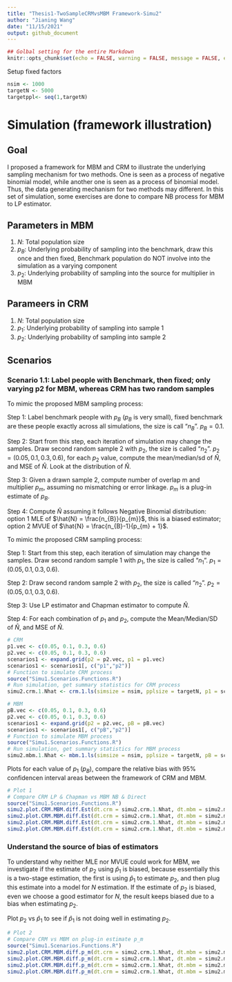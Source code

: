 ```yaml
---
title: "Thesis1-TwoSampleCRMvsMBM Framework-Simu2"
author: "Jianing Wang"
date: "11/15/2021"
output: github_document
---
```


```r
## Golbal setting for the entire Markdown
knitr::opts_chunk$set(echo = FALSE, warning = FALSE, message = FALSE, error = FALSE)
```

Setup fixed factors
```r
nsim <- 1000
targetN <- 5000
targetppl<- seq(1,targetN)
```

# Simulation (framework illustration)

## Goal

I proposed a framework for MBM and CRM to illustrate the underlying sampling mechanism for two methods. One is seen as a process of negative binomial model, while another one is seen as a process of binomial model. Thus, the data generating mechanism for two methods may different. In this set of simulation, some exercises are done to compare NB process for MBM to LP estimator.

## Parameters in MBM

1. $N$: Total population size
2. $p_{B}$: Underlying probability of sampling into the benchmark, draw this once and then fixed, Benchmark population do NOT involve into the simulation as a varying component
3. $p_{2}$: Underlying probability of sampling into the source for multiplier in MBM

## Parameers in CRM

1. $N$: Total population size
2. $p_{1}$: Underlying probability of sampling into sample 1
3. $p_{2}$: Underlying probability of sampling into sample 2

## Scenarios

### Scenario 1.1: Label people with Benchmark, then fixed; only varying p2 for MBM, whereas CRM has two random samples

To mimic the proposed MBM sampling process:

Step 1: Label benchmark people with $p_{B}$ ($p_{B}$ is very small), fixed benchmark are these people exactly across all simulations, the size is call "$n_{B}$". $p_{B} = 0.1$.

Step 2: Start from this step, each iteration of simulation may change the samples. Draw second random sample 2 with $p_{2}$, the size is called "$n_{2}$". $p_{2} = (0.05, 0.1, 0.3, 0.6)$, for each $p_{2}$ value, compute the mean/median/sd of $\hat{N}$, and MSE of $\hat{N}$. Look at the distribution of $\hat{N}$.

Step 3: Given a drawn sample 2, compute number of overlap m and multiplier $p_{m}$, assuming no mismatching or error linkage. $p_{m}$ is a plug-in estimate of $p_{B}$.

Step 4: Compute $\hat{N}$ assuming it follows Negative Binomial distribution: option 1 MLE of $\hat{N} = \frac{n_{B}}{p_{m}}$, this is a biased estimator; option 2 MVUE of $\hat{N} = \frac{n_{B}-1}{p_{m} + 1}$.

To mimic the proposed CRM sampling process:

Step 1: Start from this step, each iteration of simulation may change the samples. Draw second random sample 1 with $p_{1}$, the size is called "$n_{1}$". $p_{1} = (0.05, 0.1, 0.3, 0.6)$.

Step 2: Draw second random sample 2 with $p_{2}$, the size is called "$n_{2}$". $p_{2} = (0.05, 0.1, 0.3, 0.6)$.

Step 3: Use LP estimator and Chapman estimator to compute $\hat{N}$.

Step 4: For each combination of $p_{1}$ and $p_{2}$, compute the Mean/Median/SD of $\hat{N}$, and MSE of $\hat{N}$.

```r
# CRM
p1.vec <- c(0.05, 0.1, 0.3, 0.6)
p2.vec <- c(0.05, 0.1, 0.3, 0.6)
scenarios1 <- expand.grid(p2 = p2.vec, p1 = p1.vec)
scenarios1 <- scenarios1[, c("p1","p2")]
# Function to simulate CRM process
source("Simu1.Scenarios.Functions.R")
# Run simulation, get summary statistics for CRM process
simu2.crm.1.Nhat <- crm.1.ls(simsize = nsim, pplsize = targetN, p1 = scenarios1$p1, p2 = scenarios1$p2)
```

```r
# MBM
pB.vec <- c(0.05, 0.1, 0.3, 0.6)
p2.vec <- c(0.05, 0.1, 0.3, 0.6)
scenarios1 <- expand.grid(p2 = p2.vec, pB = pB.vec)
scenarios1 <- scenarios1[, c("pB","p2")]
# Function to simulate MBM process
source("Simu1.Scenarios.Functions.R")
# Run simulation, get summary statistics for MBM process
simu2.mbm.1.Nhat <- mbm.1.ls(simsize = nsim, pplsize = targetN, pB = scenarios1$pB, p2 = scenarios1$p2)
```

Plots for each value of $p_{1}$ ($p_{B}$), compare the relative bias with 95\% confidencen interval areas between the framework of CRM and MBM.

```r
# Plot 1
# Compare CRM LP & Chapman vs MBM NB & Direct
source("Simu1.Scenarios.Functions.R")
simu2.plot.CRM.MBM.diff.Est(dt.crm = simu2.crm.1.Nhat, dt.mbm = simu2.mbm.1.Nhat, p1_pB = p1.vec[1], title = "(A)")
simu2.plot.CRM.MBM.diff.Est(dt.crm = simu2.crm.1.Nhat, dt.mbm = simu2.mbm.1.Nhat, p1_pB = p1.vec[2], title = "(B)")
simu2.plot.CRM.MBM.diff.Est(dt.crm = simu2.crm.1.Nhat, dt.mbm = simu2.mbm.1.Nhat, p1_pB = p1.vec[3], title = "(C)")
simu2.plot.CRM.MBM.diff.Est(dt.crm = simu2.crm.1.Nhat, dt.mbm = simu2.mbm.1.Nhat, p1_pB = p1.vec[4], title = "(D)")
```

### Understand the source of bias of estimators

To understand why neither MLE nor MVUE could work for MBM, we investigate if the estimate of $p_{2}$ using $\hat{p}_{1}$ is biased, because essentially this is a two-stage estimation, the first is using $\hat{p}_{1}$ to estimate $p_{2}$, and then plug this estimate into a model for $N$ estimation. If the estimate of $p_{2}$ is biased, even we choose a good estimator for $N$, the result keeps biased due to a bias when estimating $p_{2}$.

Plot $p_{2}$ vs $\hat{p}_{1}$ to see if $\hat{p}_{1}$ is not doing well in estimating $p_{2}$.

```r
# Plot 2
# Compare CRM vs MBM on plug-in estimate p_m
source("Simu1.Scenarios.Functions.R")
simu2.plot.CRM.MBM.diff.p_m(dt.crm = simu2.crm.1.Nhat, dt.mbm = simu2.mbm.1.Nhat, p1_pB = p1.vec[1], title = "(A)")
simu2.plot.CRM.MBM.diff.p_m(dt.crm = simu2.crm.1.Nhat, dt.mbm = simu2.mbm.1.Nhat, p1_pB = p1.vec[2], title = "(B)")
simu2.plot.CRM.MBM.diff.p_m(dt.crm = simu2.crm.1.Nhat, dt.mbm = simu2.mbm.1.Nhat, p1_pB = p1.vec[3], title = "(C)")
simu2.plot.CRM.MBM.diff.p_m(dt.crm = simu2.crm.1.Nhat, dt.mbm = simu2.mbm.1.Nhat, p1_pB = p1.vec[4], title = "(D)")
```

